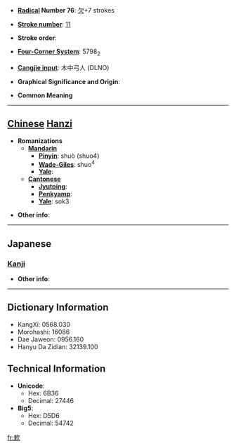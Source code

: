 * '''[[Wiktionary:Chinese radical index| Radical]] Number 76''': [[Wiktionary:Chinese radical index 欠|欠]]+7 strokes

* '''[[Wiktionary:Chinese total strokes index|Stroke number]]''': [[Wiktionary:Chinese total strokes index 11|11]]

* '''Stroke order''': 

* '''[[Wiktionary:Chinese four corner index|Four-Corner System]]''': 5798<sub>2</sub>

* '''[[Wiktionary:Chinese Cangjie index|Cangjie input]]''': 木中弓人 (DLNO)

* '''Graphical Significance and Origin''': 

* '''Common Meaning'''

----

== [[Chinese]] [[Hanzi]] ==

* '''Romanizations'''
** '''[[Mandarin]]'''
*** '''[[Pinyin]]''': shuò (shuo4)
*** '''[[Wade-Giles]]''': shuo<sup>4</sup>
*** '''[[Yale]]''': 
** '''[[Cantonese]]'''
*** '''[[Jyutping]]''':
*** '''[[Penkyamp]]''': 
*** '''[[Yale]]''': sok3

* '''Other info''': 

----

==Japanese==
===[[Kanji]]===
{{kanji|on readings=[[さく]] (saku), [[しゅく]] (shuku), [[すく]] (suku)
|kun readings=[[すう]] (suu)
}}

* '''Other info''':  

----

== Dictionary Information ==

* KangXi: 0568.030
* Morohashi: 16086
* Dae Jaweon: 0956.160
* Hanyu Da Zidian: 32139.100

== Technical Information ==

* '''Unicode''':
** Hex: 6B36
** Decimal: 27446
* '''Big5''':
** Hex: D5D6
** Decimal: 54742

[[fr:欶]]
